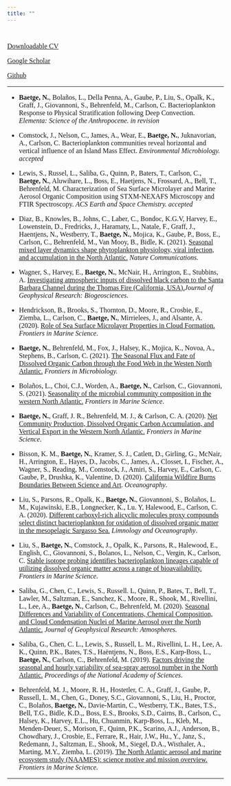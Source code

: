 ```yaml
---
title: ""
---
```


<style>
body, h1, h2, h3, h4 {
    font-family: "Avenir", sans_serif;
}
</style>

<br>

<font size="3">[Downloadable CV](https://github.com/nbaetge/nbaetge.github.io/raw/gh-pages/vitae.pdf)

[Google Scholar](https://scholar.google.com/citations?user=Ca8wN7sAAAAJ&hl=en) 

[Github](https://github.com/nbaetge)<font>

----

- **Baetge, N.**, Bolaños, L., Della Penna, A., Gaube, P., Liu, S., Opalk, K., Graff, J., Giovannoni, S., Behrenfeld, M., Carlson, C. Bacterioplankton Response to Physical Stratification following Deep Convection. *Elementa: Science of the Anthropocene.* *in revision*

- Comstock, J., Nelson, C., James, A., Wear, E., **Baetge, N.**, Juknavorian, A., Carlson, C. Bacterioplankton communities reveal horizontal and vertical influence of an Island Mass Effect. *Environmental Microbiology.* *accepted*

- Lewis, S., Russel, L., Saliba, G., Quinn, P., Baters, T., Carlson, C., **Baetge, N.**, Aluwihare, L., Boss, E., Haetjens, N., Frossard, A., Bell, T., Behrenfeld, M. Characterization of Sea Surface Microlayer and Marine Aerosol Organic Composition using STXM-NEXAFS Microscopy and FTIR Spectroscopy. *ACS Earth and Space Chemistry.* *accepted*

- Diaz, B., Knowles, B., Johns, C., Laber, C., Bondoc, K.G.V,  Harvey, E., Lowenstein, D., Fredricks, J., Haramaty, L., Natale, F., Graff, J., Haentjens, N., Westberry, T., **Baetge, N.**, Mojica, K., Gaube, P., Boss, E., Carlson, C., Behrenfeld, M., Van Mooy, B., Bidle, K. (2021). [Seasonal mixed layer dynamics shape phytoplankton physiology, viral infection, and accumulation in the North Atlantic.](https://www.nature.com/articles/s41467-021-26836-1) *Nature Communications.*

- Wagner, S., Harvey, E., **Baetge, N.**, McNair, H., Arrington, E., Stubbins, A. [Investigating atmospheric inputs of dissolved black carbon to the Santa Barbara Channel during the Thomas Fire (California, USA).](https://doi.org/10.1029/2021JG006442)*Journal of Geophysical Research: Biogeosciences*.

- Hendrickson, B., Brooks, S., Thornton, D., Moore, R., Crosbie, E., Ziemba, L., Carlson, C., **Baetge, N.**, Mirrielees, J., and Alsante, A. (2020). [Role of Sea Surface Microlayer Properties in Cloud Formation.](https://doi.org/10.3389/fmars.2020.596225) *Frontiers in Marine Science*.

- **Baetge, N.**, Behrenfeld, M., Fox, J., Halsey, K., Mojica, K., Novoa, A., Stephens, B., Carlson, C. (2021). [The Seasonal Flux and Fate of Dissolved Organic Carbon through the Food Web in the Westen North Atlantic.](https://www.frontiersin.org/articles/10.3389/fmicb.2021.669883/abstract) *Frontiers in Microbiology.*

- Bolaños, L., Choi, C.J., Worden, A., **Baetge, N.**, Carlson, C., Giovannoni, S. (2021). [Seasonality of the microbial community composition in the western North Atlantic.](https://doi.org/10.3389/fmars.2021.624164) *Frontiers in Marine Science*.

- **Baetge, N.**, Graff, J. R., Behrenfeld, M. J., & Carlson, C. A. (2020). [Net Community Production, Dissolved Organic Carbon Accumulation, and Vertical Export in the Western North
Atlantic.](https://doi.org/10.3389/fmars.2020.00227) *Frontiers in Marine Science*.

- Bisson, K. M., **Baetge, N.**, Kramer, S. J., Catlett, D., Girling, G., McNair, H., Arrington, E., Hayes, D., Jacobs, C., James, A., Closset, I., Fischer, A., Wagner, S., Reading, M., Comstock, J., Amiri, S., Harvey, E., Carlson, C. Gaube, P., Drushka, K., Valentine, D. (2020). [California Wildfire Burns Boundaries Between Science and Art](https://doi.org/10.5670/oceanog.2020.110). *Oceanography*.

- Liu, S., Parsons, R., Opalk, K., **Baetge, N.**, Giovannoni, S., Bolaños, L. M., Kujawinski, E.B., Longnecker, K., Lu. Y, Halewood, E., Carlson, C. A. (2020). [Different carboxyl-rich alicyclic molecules proxy compounds select distinct bacterioplankton for oxidation of dissolved organic matter in the mesopelagic Sargasso Sea.](https://doi.org/10.1002/lno.11405) *Limnology and Oceanography*.

- Liu, S., **Baetge, N.**, Comstock, J., Opalk, K., Parsons, R., Halewood, E., English, C., Giovannoni, S., Bolanos, L., Nelson, C., Vergin, K., Carlson, C. [Stable isotope probing identifies bacterioplankton lineages capable of utilizing dissolved organic matter across a range of bioavailability.](https://www.frontiersin.org/articles/10.3389/fmicb.2020.580397/abstract) *Frontiers in Marine Science.*

- Saliba, G., Chen, C., Lewis, S., Russell. L, Quinn, P., Bates, T., Bell, T., Lawler, M., Saltzman, E., Sanchez, K., Moore, R., Shook, M., Rivellini, L., Lee, A., **Baetge, N.**, Carlson, C., Behrenfeld, M. (2020). [Seasonal Differences and Variability of Concentrations, Chemical Composition, and Cloud Condensation Nuclei of Marine Aerosol over the North Atlantic.](https://agupubs.onlinelibrary.wiley.com/doi/abs/10.1029/2020JD033145) *Journal of Geophysical Research: Atmospheres.*

- Saliba, G., Chen, C. L., Lewis, S., Russell, L. M., Rivellini, L. H., Lee, A. K., Quinn, P.K., Bates, T.S., Haëntjens, N., Boss, E.S., Karp-Boss, L., **Baetge, N.**, Carlson, C., Behrenfeld, M. (2019). [Factors driving the seasonal and hourly variability of sea-spray aerosol number in the North Atlantic.](https://doi.org/10.1073/pnas.1907574116) *Proceedings of the National Academy of Sciences*.

- Behrenfeld, M. J., Moore, R. H., Hostetler, C. A., Graff, J., Gaube, P., Russell, L. M., Chen, G., Doney, S.C., Giovannoni, S., Liu, H.,  Proctor, C., Bolaños, **Baetge, N.**, Davie-Martin, C., Westberry, T.K., Bates, T.S., Bell, T.G., Bidle, K.D.,, Boss, E.S., Brooks, S.D., Cairns, B., Carlson, C., Halsey, K., Harvey, E.L., Hu, Chuanmin, Karp-Boss, L., Kleb, M., Menden-Deuer, S., Morison, F., Quinn, P.K., Scarino, A.J., Anderson, B., Chowdhary, J., Crosbie, E., Ferrare, R., Hair, J.W., Hu., Y., Janz, S., Redemann, J., Saltzman, E., Shook, M., Siegel, D.A., Wisthaler, A., Marting, M.Y., Ziemba, L. (2019). [The North Atlantic aerosol and marine ecosystem study (NAAMES): science motive and mission overview.](https://doi.org/10.3389/fmars.2019.00122) *Frontiers in Marine Science.*

----
